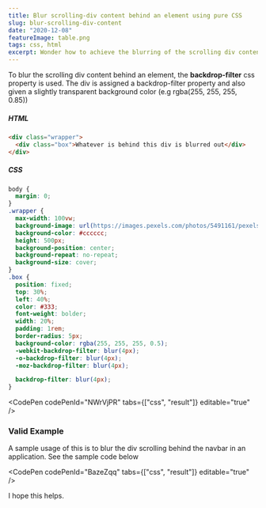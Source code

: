 ```yaml
---
title: Blur scrolling-div content behind an element using pure CSS
slug: blur-scrolling-div-content
date: "2020-12-08"
featureImage: table.png
tags: css, html
excerpt: Wonder how to achieve the blurring of the scrolling div content behind an element?
---
```


To blur the scrolling div content behind an element, the **backdrop-filter** css property is used. The div is assigned a backdrop-filter property and also given a slightly transparent background color (e.g rgba(255, 255, 255, 0.85))

##### HTML

```html
<div class="wrapper">
  <div class="box">Whatever is behind this div is blurred out</div>
</div>
```

##### CSS

```css
body {
  margin: 0;
}
.wrapper {
  max-width: 100vw;
  background-image: url(https://images.pexels.com/photos/5491161/pexels-photo-5491161.jpeg?auto=compress&cs=tinysrgb&dpr=2&h=650&w=940);
  background-color: #cccccc;
  height: 500px;
  background-position: center;
  background-repeat: no-repeat;
  background-size: cover;
}
.box {
  position: fixed;
  top: 30%;
  left: 40%;
  color: #333;
  font-weight: bolder;
  width: 20%;
  padding: 1rem;
  border-radius: 5px;
  background-color: rgba(255, 255, 255, 0.5);
  -webkit-backdrop-filter: blur(4px);
  -o-backdrop-filter: blur(4px);
  -moz-backdrop-filter: blur(4px);

  backdrop-filter: blur(4px);
}
```

<CodePen codePenId="NWrVjPR" tabs={["css", "result"]} editable="true" />

### Valid Example

A sample usage of this is to blur the div scrolling behind the navbar in an application. See the sample code below

<CodePen codePenId="BazeZqq" tabs={["css", "result"]} editable="true" />

I hope this helps.
